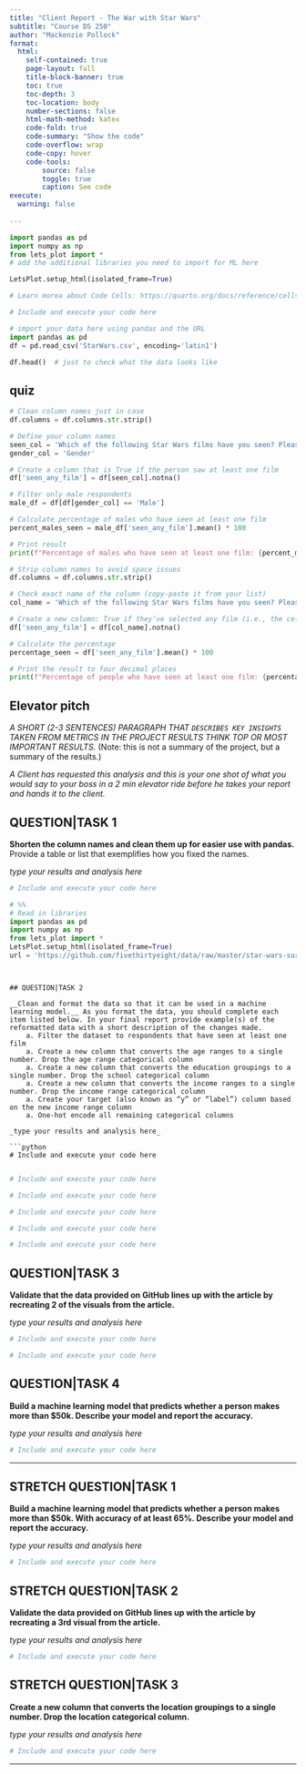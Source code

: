```yaml
---
title: "Client Report - The War with Star Wars"
subtitle: "Course DS 250"
author: "Mackenzie Pollock"
format:
  html:
    self-contained: true
    page-layout: full
    title-block-banner: true
    toc: true
    toc-depth: 3
    toc-location: body
    number-sections: false
    html-math-method: katex
    code-fold: true
    code-summary: "Show the code"
    code-overflow: wrap
    code-copy: hover
    code-tools:
        source: false
        toggle: true
        caption: See code
execute: 
  warning: false
    
---
```


```python
import pandas as pd 
import numpy as np
from lets_plot import *
# add the additional libraries you need to import for ML here

LetsPlot.setup_html(isolated_frame=True)
```


```python
# Learn morea about Code Cells: https://quarto.org/docs/reference/cells/cells-jupyter.html

# Include and execute your code here

# import your data here using pandas and the URL
import pandas as pd
df = pd.read_csv('StarWars.csv', encoding='latin1')

df.head()  # just to check what the data looks like


```

## quiz

```python
# Clean column names just in case
df.columns = df.columns.str.strip()

# Define your column names
seen_col = 'Which of the following Star Wars films have you seen? Please select all that apply.'
gender_col = 'Gender'

# Create a column that is True if the person saw at least one film
df['seen_any_film'] = df[seen_col].notna()

# Filter only male respondents
male_df = df[df[gender_col] == 'Male']

# Calculate percentage of males who have seen at least one film
percent_males_seen = male_df['seen_any_film'].mean() * 100

# Print result
print(f"Percentage of males who have seen at least one film: {percent_males_seen:.4f}%")

```
```python

# Strip column names to avoid space issues
df.columns = df.columns.str.strip()

# Check exact name of the column (copy-paste it from your list)
col_name = 'Which of the following Star Wars films have you seen? Please select all that apply.'

# Create a new column: True if they’ve selected any film (i.e., the cell is not null)
df['seen_any_film'] = df[col_name].notna()

# Calculate the percentage
percentage_seen = df['seen_any_film'].mean() * 100

# Print the result to four decimal places
print(f"Percentage of people who have seen at least one film: {percentage_seen:.4f}%")

```
## Elevator pitch
_A SHORT (2-3 SENTENCES) PARAGRAPH THAT `DESCRIBES KEY INSIGHTS` TAKEN FROM METRICS IN THE PROJECT RESULTS THINK TOP OR MOST IMPORTANT RESULTS._ (Note: this is not a summary of the project, but a summary of the results.)

_A Client has requested this analysis and this is your one shot of what you would say to your boss in a 2 min elevator ride before he takes your report and hands it to the client._

## QUESTION|TASK 1

__Shorten the column names and clean them up for easier use with pandas.__ Provide a table or list that exemplifies how you fixed the names. 

_type your results and analysis here_

```python
# Include and execute your code here

# %%
# Read in libraries
import pandas as pd
import numpy as np
from lets_plot import *
LetsPlot.setup_html(isolated_frame=True)
url = 'https://github.com/fivethirtyeight/data/raw/master/star-wars-survey/StarWars.csv'
```

```


## QUESTION|TASK 2

__Clean and format the data so that it can be used in a machine learning model.__ As you format the data, you should complete each item listed below. In your final report provide example(s) of the reformatted data with a short description of the changes made.  
    a. Filter the dataset to respondents that have seen at least one film  
    a. Create a new column that converts the age ranges to a single number. Drop the age range categorical column  
    a. Create a new column that converts the education groupings to a single number. Drop the school categorical column  
    a. Create a new column that converts the income ranges to a single number. Drop the income range categorical column  
    a. Create your target (also known as “y” or “label”) column based on the new income range column  
    a. One-hot encode all remaining categorical columns   

_type your results and analysis here_

```python
# Include and execute your code here


```

```python
# Include and execute your code here


```

```python
# Include and execute your code here


```

```python
# Include and execute your code here


```

```python
# Include and execute your code here


```

```python
# Include and execute your code here


```

## QUESTION|TASK 3

__Validate that the data provided on GitHub lines up with the article by recreating 2 of the visuals from the article.__  

_type your results and analysis here_

```python
# Include and execute your code here

```

```python
# Include and execute your code here

```

## QUESTION|TASK 4

__Build a machine learning model that predicts whether a person makes more than $50k. Describe your model and report the accuracy.__ 

_type your results and analysis here_

```python
# Include and execute your code here

```

---

## STRETCH QUESTION|TASK 1

__Build a machine learning model that predicts whether a person makes more than $50k. With accuracy of at least 65%. Describe your model and report the accuracy.__

_type your results and analysis here_

```python
# Include and execute your code here


```


## STRETCH QUESTION|TASK 2

__Validate the data provided on GitHub lines up with the article by recreating a 3rd visual from the article.__

_type your results and analysis here_

```python
# Include and execute your code here


```


## STRETCH QUESTION|TASK 3

__Create a new column that converts the location groupings to a single number. Drop the location categorical column.__  

_type your results and analysis here_

```python
# Include and execute your code here


```

---
